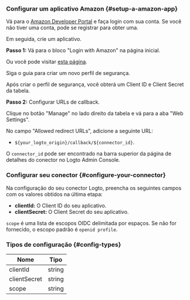 ### Configurar um aplicativo Amazon \{#setup-a-amazon-app}

Vá para o [Amazon Developer Portal](https://developer.amazon.com) e faça login com sua conta. Se você não tiver uma conta, pode se registrar para obter uma.

Em seguida, crie um aplicativo.

**Passo 1:** Vá para o bloco "Login with Amazon" na página inicial.

Ou você pode visitar [esta página](https://developer.amazon.com/loginwithamazon/console/site/lwa/overview.html).

Siga o guia para criar um novo perfil de segurança.

Após criar o perfil de segurança, você obterá um Client ID e Client Secret da tabela.

**Passo 2:** Configurar URLs de callback.

Clique no botão "Manage" no lado direito da tabela e vá para a aba "Web Settings".

No campo "Allowed redirect URLs", adicione a seguinte URL:

- `${your_logto_origin}/callback/${connector_id}`.

O `connector_id` pode ser encontrado na barra superior da página de detalhes do conector no Logto Admin Console.

### Configurar seu conector \{#configure-your-connector}

Na configuração do seu conector Logto, preencha os seguintes campos com os valores obtidos na última etapa:

- **clientId:** O Client ID do seu aplicativo.
- **clientSecret:** O Client Secret do seu aplicativo.

`scope` é uma lista de escopos OIDC delimitada por espaços. Se não for fornecido, o escopo padrão é `openid profile`.

### Tipos de configuração \{#config-types}

| Nome         | Tipo   |
| ------------ | ------ |
| clientId     | string |
| clientSecret | string |
| scope        | string |
